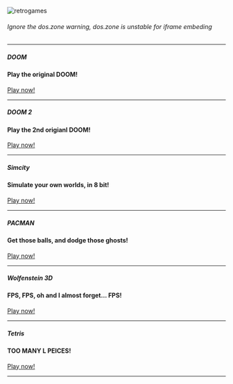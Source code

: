 
<Container>



<Banner>

![retrogames](https://i.imgur.com/WALICya.png)

###### _Ignore the dos.zone warning, dos.zone is unstable for iframe embeding_

---



##### DOOM
#### Play the original DOOM!

<p className="text-center">
  <a class="gtm-button" href="doom" rel="external">
    Play now!
  </a>
</p>

---


##### DOOM 2
#### Play the 2nd origianl DOOM!

<p className="text-center">
  <a class="gtm-button" href="doom2" rel="external">
    Play now!
  </a>
</p>

---


##### Simcity
#### Simulate your own worlds, in 8 bit!

<p className="text-center">
  <a class="gtm-button" href="simcity" rel="external">
    Play now!
  </a>
</p>


---

##### PACMAN
#### Get those balls, and dodge those ghosts!

<p className="text-center">
  <a class="gtm-button" href="pac-man" rel="external">
    Play now!
  </a>
</p>


---

##### Wolfenstein 3D
#### FPS, FPS, oh and I almost forget... FPS!

<p className="text-center">
  <a class="gtm-button" href="wolf3d" rel="external">
    Play now!
  </a>
</p>


---

##### Tetris
#### TOO MANY L PEICES!

<p className="text-center">
  <a class="gtm-button" href="tetris" rel="external">
    Play now!
  </a>
</p>


---


</Banner>

</Container>





